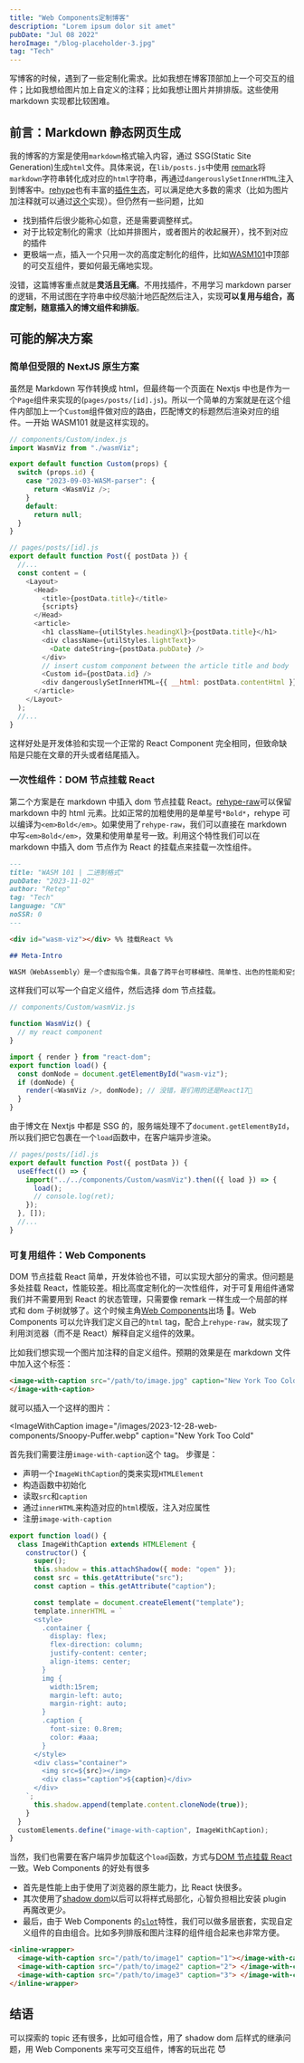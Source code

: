 ```yaml
---
title: "Web Components定制博客"
description: "Lorem ipsum dolor sit amet"
pubDate: "Jul 08 2022"
heroImage: "/blog-placeholder-3.jpg"
tag: "Tech"
---
```


写博客的时候，遇到了一些定制化需求。比如我想在博客顶部加上一个可交互的组件；比如我想给图片加上自定义的注释；比如我想让图片并排排版。这些使用 markdown 实现都比较困难。

## 前言：Markdown 静态网页生成

我的博客的方案是使用`markdown`格式输入内容，通过 SSG(Static Site Generation)生成`html`文件。具体来说，在`lib/posts.js`中使用 [remark](https://github.com/remarkjs/remark)将`markdown`字符串转化成对应的`html`字符串，再通过`dangerouslySetInnerHTML`注入到博客中。[rehype](https://github.com/rehypejs/rehype?tab=readme-ov-file#plugins)也有丰富的[插件生态](https://github.com/rehypejs/rehype/blob/HEAD/doc/plugins.md#list-of-plugins)，可以满足绝大多数的需求（比如为图片加注释就可以通过[这个](https://github.com/josestg/rehype-figure)实现）。但仍然有一些问题，比如

- 找到插件后很少能称心如意，还是需要调整样式。
- 对于比较定制化的需求（比如并排图片，或者图片的收起展开），找不到对应的插件
- 更极端一点，插入一个只用一次的高度定制化的组件，比如[WASM101](/posts/2023-11-02-WASM-parser-cn)中顶部的可交互组件，要如何最无痛地实现。

没错，这篇博客重点就是**灵活且无痛**。不用找插件，不用学习 markdown parser 的逻辑，不用试图在字符串中绞尽脑汁地匹配然后注入，实现**可以复用与组合，高度定制，随意插入的博文组件和排版**。

## 可能的解决方案

### 简单但受限的 NextJS 原生方案

虽然是 Markdown 写作转换成 html，但最终每一个页面在 Nextjs 中也是作为一个`Page`组件来实现的(`pages/posts/[id].js`)。所以一个简单的方案就是在这个组件内部加上一个`Custom`组件做对应的路由，匹配博文的标题然后渲染对应的组件。一开始 WASM101 就是这样实现的。

```js
// components/Custom/index.js
import WasmViz from "./wasmViz";

export default function Custom(props) {
  switch (props.id) {
    case "2023-09-03-WASM-parser": {
      return <WasmViz />;
    }
    default:
      return null;
  }
}
```

```js
// pages/posts/[id].js
export default function Post({ postData }) {
  //...
  const content = (
    <Layout>
      <Head>
        <title>{postData.title}</title>
        {scripts}
      </Head>
      <article>
        <h1 className={utilStyles.headingXl}>{postData.title}</h1>
        <div className={utilStyles.lightText}>
          <Date dateString={postData.pubDate} />
        </div>
        // insert custom component between the article title and body
        <Custom id={postData.id} />
        <div dangerouslySetInnerHTML={{ __html: postData.contentHtml }} />
      </article>
    </Layout>
  );
  //...
}
```

这样好处是开发体验和实现一个正常的 React Component 完全相同，但致命缺陷是只能在文章的开头或者结尾插入。

### 一次性组件：DOM 节点挂载 React

第二个方案是在 markdown 中插入 dom 节点挂载 React。[rehype-raw](https://github.com/rehypejs/rehype-raw)可以保留 markdown 中的 html 元素。比如正常的加粗使用的是单星号`*Bold*`，rehype 可以编译为`<em>Bold</em>`。如果使用了`rehype-raw`，我们可以直接在 markdown 中写`<em>Bold</em>`，效果和使用单星号一致。利用这个特性我们可以在 markdown 中插入 dom 节点作为 React 的挂载点来挂载一次性组件。

```markdown
---
title: "WASM 101 | 二进制格式"
pubDate: "2023-11-02"
author: "Retep"
tag: "Tech"
language: "CN"
noSSR: 0
---

<div id="wasm-viz"></div> %% 挂载React %%

## Meta-Intro

WASM（WebAssembly）是一个虚拟指令集，具备了跨平台可移植性、简单性、出色的性能和安全性，在高性能/分布式计算/嵌入式中都有很大的前景（会取代 Docker 吗？）。
```

这样我们可以写一个自定义组件，然后选择 dom 节点挂载。

```js
// components/Custom/wasmViz.js

function WasmViz() {
  // my react component
}

import { render } from "react-dom";
export function load() {
  const domNode = document.getElementById("wasm-viz");
  if (domNode) {
    render(<WasmViz />, domNode); // 没错，哥们用的还是React17🤡
  }
}
```

由于博文在 Nextjs 中都是 SSG 的，服务端处理不了`document.getElementById`，所以我们把它包裹在一个`load`函数中，在客户端异步渲染。

```js
// pages/posts/[id].js
export default function Post({ postData }) {
  useEffect(() => {
    import("../../components/Custom/wasmViz").then(({ load }) => {
      load();
      // console.log(ret);
    });
  }, []);
  //...
}
```

### 可复用组件：Web Components

DOM 节点挂载 React 简单，开发体验也不错，可以实现大部分的需求。但问题是多处挂载 React，性能较差。相比高度定制化的一次性组件，对于可复用组件通常我们并不需要用到 React 的状态管理，只需要像 remark 一样生成一个局部的样式和 dom 子树就够了。这个时候主角[Web Components](https://developer.mozilla.org/en-US/docs/Web/API/Web_components)出场 🎸。Web Components 可以允许我们定义自己的`html` tag，配合上`rehype-raw`，就实现了利用浏览器（而不是 React）解释自定义组件的效果。

比如我们想实现一个图片加注释的自定义组件。预期的效果是在 markdown 文件中加入这个标签：

```html
<image-with-caption src="/path/to/image.jpg" caption="New York Too Cold">
</image-with-caption>
```

就可以插入一个这样的图片：


<ImageWithCaption
  image="/images/2023-12-28-web-components/Snoopy-Puffer.webp"
  caption="New York Too Cold"
></ImageWithCaption>

首先我们需要注册`image-with-caption`这个 tag。
步骤是：

- 声明一个`ImageWithCaption`的类来实现`HTMLElement`
- 构造函数中初始化
- 读取`src`和`caption`
- 通过`innerHTML`来构造对应的`html`模版，注入对应属性
- 注册`image-with-caption`

```js
export function load() {
  class ImageWithCaption extends HTMLElement {
    constructor() {
      super();
      this.shadow = this.attachShadow({ mode: "open" });
      const src = this.getAttribute("src");
      const caption = this.getAttribute("caption");

      const template = document.createElement("template");
      template.innerHTML = `
      <style>
        .container {
          display: flex;
          flex-direction: column; 
          justify-content: center;
          align-items: center;      
        }
        img {
          width:15rem; 
          margin-left: auto;
          margin-right: auto; 
        }
        .caption {
          font-size: 0.8rem;
          color: #aaa;
        }
      </style>
      <div class="container">
        <img src=${src}></img>
        <div class="caption">${caption}</div>
      </div>
    `;
      this.shadow.append(template.content.cloneNode(true));
    }
  }
  customElements.define("image-with-caption", ImageWithCaption);
}
```

当然，我们也需要在客户端异步加载这个`load`函数，方式与[DOM 节点挂载 React](/posts/2023-12-28-web-components#一次性组件dom节点挂载react)一致。Web Components 的好处有很多

- 首先是性能上由于使用了浏览器的原生能力，比 React 快很多。
- 其次使用了[shadow dom](https://developer.mozilla.org/en-US/docs/Web/API/Web_components/Using_shadow_DOM)以后可以将样式局部化，心智负担相比安装 plugin 再魔改更少。
- 最后，由于 Web Components 的[`slot`](https://developer.mozilla.org/en-US/docs/Web/HTML/Element/slot)特性，我们可以做多层嵌套，实现自定义组件的自由组合。比如多列排版和图片注释的组件组合起来也非常方便。

```html
<inline-wrapper>
  <image-with-caption src="/path/to/image1" caption="1"></image-with-caption>
  <image-with-caption src="/path/to/image2" caption="2"> </image-with-caption>
  <image-with-caption src="/path/to/image3" caption="3"> </image-with-caption>
</inline-wrapper>
```

<InlineWrapper>
  <ImageWithCaption image="/images/2023-12-28-web-components/snoopy1.jpeg" caption="1" width="80%"></ImageWithCaption>
  <ImageWithCaption
    image="/images/2023-12-28-web-components/snoopy2.jpeg"
    caption="2"
    width="80%"
  ></ImageWithCaption>
  <ImageWithCaption
    image="/images/2023-12-28-web-components/snoopy3.jpeg"
    caption="3"
    width="80%"
  ></ImageWithCaption>
</InlineWrapper>


## 结语

可以探索的 topic 还有很多，比如可组合性，用了 shadow dom 后样式的继承问题，用 Web Components 来写可交互组件，博客的玩出花 😈
